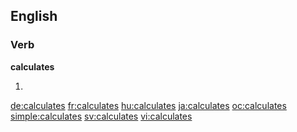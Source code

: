 ==English==

===Verb===
'''calculates'''

# {{third-person singular of|calculate}}

[[de:calculates]]
[[fr:calculates]]
[[hu:calculates]]
[[ja:calculates]]
[[oc:calculates]]
[[simple:calculates]]
[[sv:calculates]]
[[vi:calculates]]